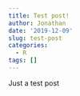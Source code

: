 ```yaml
---
title: Test post!
author: Jonathan
date: '2019-12-09'
slug: test-post
categories:
  - R
tags: []
---
```


Just a test post